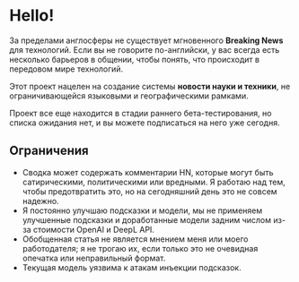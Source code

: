 
<CallToAction />

# Hello!

За пределами англосферы не существует мгновенного **Breaking News** для технологий.
Если вы не говорите по-английски, у вас всегда есть несколько барьеров в общении, чтобы понять, что происходит в передовом мире технологий.


<Callout type="info" emoji="🗞">

Этот проект нацелен на создание системы **новости науки и техники**, не ограничивающейся языковыми и географическими рамками.

</Callout>

Проект все еще находится в стадии раннего бета-тестирования, но списка ожидания нет, и вы можете подписаться на него уже сегодня.

## Ограничения

- Сводка может содержать комментарии HN, которые могут быть сатирическими, политическими или вредными. Я работаю над тем, чтобы предотвратить это, но на сегодняшний день это не совсем надежно.
- Я постоянно улучшаю подсказки и модели, мы не применяем улучшенные подсказки и доработанные модели задним числом из-за стоимости OpenAI и DeepL API.
- Обобщенная статья не является мнением меня или моего работодателя; я не трогаю их, если только это не очевидная опечатка или неправильный формат.
- Текущая модель уязвима к атакам инъекции подсказок.
